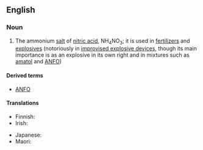 ==English==

===Noun===
{{wikipedia}}
{{en-noun|~}}

# {{lb|en|inorganic compound}} The ammonium [[salt]] of [[nitric acid]], NH<sub>4</sub>NO<sub>3</sub>; it is used in [[fertilizer]]s and [[explosive]]s (notoriously in [[improvised explosive device]]s, though its main importance is as an explosive in its own right and in mixtures such as [[amatol]] and [[ANFO]])

====Derived terms====
* [[ANFO]]

====Translations====
{{trans-top|ammonium salt of nitric acid}}
* Finnish: {{t|fi|ammoniumnitraatti}}
* Irish: {{t|ga|níotráit amóiniam|f}}
{{trans-mid}}
* Japanese: {{t|ja|硝安|tr=しょうあん, shōan}}
* Maori: {{t|mi|haukini pākawaota}}
{{trans-bottom}}